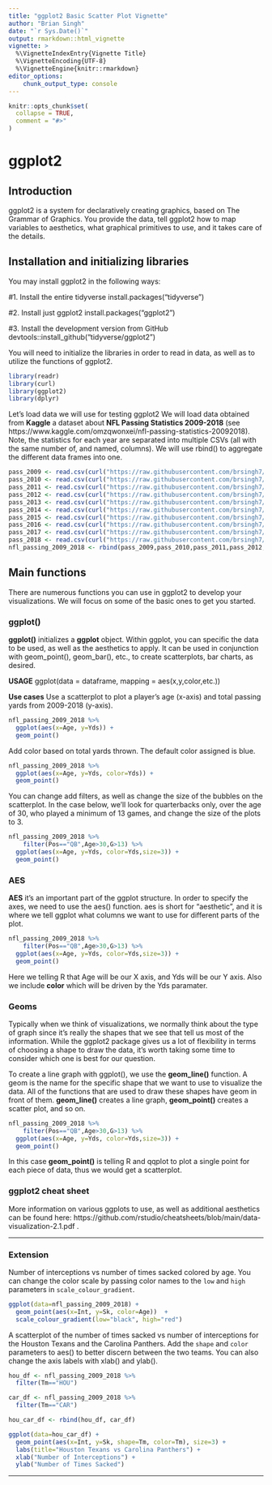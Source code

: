 ```yaml
---
title: "ggplot2 Basic Scatter Plot Vignette"
author: "Brian Singh"
date: "`r Sys.Date()`"
output: rmarkdown::html_vignette
vignette: >
  %\VignetteIndexEntry{Vignette Title}
  %\VignetteEncoding{UTF-8}
  %\VignetteEngine{knitr::rmarkdown}
editor_options: 
    chunk_output_type: console
---
```


```r
knitr::opts_chunk$set(
  collapse = TRUE,
  comment = "#>"
)
```

# ggplot2

## Introduction
ggplot2 is a system for declaratively creating graphics, based on The Grammar of Graphics. You provide the data, tell ggplot2 how to map variables to aesthetics, what graphical primitives to use, and it takes care of the details.

## Installation and initializing libraries
You may install ggplot2 in the following ways:

#1. Install the entire tidyverse
install.packages("tidyverse")

#2. Install just ggplot2
install.packages("ggplot2")

#3. Install the development version from GitHub
devtools::install_github("tidyverse/ggplot2")

You will need to initialize the libraries in order to read in data, as well as to utilize the functions of ggplot2.
```r
library(readr)
library(curl)
library(ggplot2)
library(dplyr)
```

Let's load data we will use for testing ggplot2 We will load data obtained from **Kaggle** a dataset about **NFL Passing Statistics 2009-2018** (see https://www.kaggle.com/omzqwonxei/nfl-passing-statistics-20092018). Note, the statistics for each year are separated into multiple CSVs (all with the same number of, and named, columns). We will use rbind() to aggregate the different data frames into one.

```r
pass_2009 <- read.csv(curl("https://raw.githubusercontent.com/brsingh7/Data606/main/pass-2009.csv"))
pass_2010 <- read.csv(curl("https://raw.githubusercontent.com/brsingh7/Data606/main/pass-2010.csv"))
pass_2011 <- read.csv(curl("https://raw.githubusercontent.com/brsingh7/Data606/main/pass-2011.csv"))
pass_2012 <- read.csv(curl("https://raw.githubusercontent.com/brsingh7/Data606/main/pass-2012.csv"))
pass_2013 <- read.csv(curl("https://raw.githubusercontent.com/brsingh7/Data606/main/pass-2013.csv"))
pass_2014 <- read.csv(curl("https://raw.githubusercontent.com/brsingh7/Data606/main/pass-2014.csv"))
pass_2015 <- read.csv(curl("https://raw.githubusercontent.com/brsingh7/Data606/main/pass-2015.csv"))
pass_2016 <- read.csv(curl("https://raw.githubusercontent.com/brsingh7/Data606/main/pass-2016.csv"))
pass_2017 <- read.csv(curl("https://raw.githubusercontent.com/brsingh7/Data606/main/pass-2017.csv"))
pass_2018 <- read.csv(curl("https://raw.githubusercontent.com/brsingh7/Data606/main/pass-2018.csv"))
nfl_passing_2009_2018 <- rbind(pass_2009,pass_2010,pass_2011,pass_2012,pass_2013,pass_2014,pass_2015,pass_2016,pass_2017,pass_2018)
```

## Main functions
There are numerous functions you can use in ggplot2 to develop your visualizations. We will focus on some of the basic ones to get you started.

### ggplot()
**ggplot()** initializes a **ggplot** object. Within ggplot, you can specific the data to be used, as well as the aesthetics to apply. It can be used in conjunction with geom_point(), geom_bar(), etc., to create scatterplots, bar charts, as desired.

**USAGE**
ggplot(data = dataframe, mapping = aes(x,y,color,etc.))

**Use cases**
Use a scatterplot to plot a player's age (x-axis) and total passing yards from 2009-2018 (y-axis).

```r
nfl_passing_2009_2018 %>%
  ggplot(aes(x=Age, y=Yds)) +
  geom_point()
```

Add color based on total yards thrown. The default color assigned is blue.

```r
nfl_passing_2009_2018 %>%
  ggplot(aes(x=Age, y=Yds, color=Yds)) +
  geom_point()
```

You can change add filters, as well as change the size of the bubbles on the scatterplot. In the case below, we'll look for quarterbacks only, over the age of 30, who played a minimum of 13 games, and change the size of the plots to 3.

```r
nfl_passing_2009_2018 %>%
    filter(Pos=="QB",Age>30,G>13) %>%
  ggplot(aes(x=Age, y=Yds, color=Yds,size=3)) +
  geom_point()
```

### AES
**AES** it's an important part of the ggplot structure. In order to specify the axes, we need to use the aes() function. aes is short for “aesthetic”, and it is where we tell ggplot what columns we want to use for different parts of the plot.

```r
nfl_passing_2009_2018 %>%
    filter(Pos=="QB",Age>30,G>13) %>%
  ggplot(aes(x=Age, y=Yds, color=Yds,size=3)) +
  geom_point()
```

Here we telling R that Age will be our X axis, and Yds will be our Y axis. Also we include **color** which will be driven by the Yds paramater.

### Geoms
Typically when we think of visualizations, we normally think about the type of graph since it’s really the shapes that we see that tell us most of the information. While the ggplot2 package gives us a lot of flexibility in terms of choosing a shape to draw the data, it’s worth taking some time to consider which one is best for our question.

To create a line graph with ggplot(), we use the **geom_line()** function. A geom is the name for the specific shape that we want to use to visualize the data. All of the functions that are used to draw these shapes have geom in front of them. **geom_line()** creates a line graph, **geom_point()** creates a scatter plot, and so on.

```r
nfl_passing_2009_2018 %>%
    filter(Pos=="QB",Age>30,G>13) %>%
  ggplot(aes(x=Age, y=Yds, color=Yds,size=3)) +
  geom_point()
```

In this case **geom_point()** is telling R and qqplot to plot a single point for each piece of data, thus we would get a scatterplot.

### ggplot2 cheat sheet
More information on various ggplots to use, as well as additional aesthetics can be found here: https://github.com/rstudio/cheatsheets/blob/main/data-visualization-2.1.pdf .


***

### Extension

Number of interceptions vs number of times sacked colored by age. You can change the color scale by passing color names to the `low` and `high` parameters in `scale_colour_gradient`.
```r
ggplot(data=nfl_passing_2009_2018) +
  geom_point(aes(x=Int, y=Sk, color=Age))  + 
  scale_colour_gradient(low="black", high="red")
```


A scatterplot of the number of times sacked vs number of interceptions for the Houston Texans and the Carolina Panthers. Add the `shape` and `color` parameters to aes() to better discern between the two teams. You can also change the axis labels with xlab() and ylab().
```r
hou_df <- nfl_passing_2009_2018 %>% 
  filter(Tm=="HOU")

car_df <- nfl_passing_2009_2018 %>% 
  filter(Tm=="CAR")

hou_car_df <- rbind(hou_df, car_df)

ggplot(data=hou_car_df) +
  geom_point(aes(x=Int, y=Sk, shape=Tm, color=Tm), size=3) +
  labs(title="Houston Texans vs Carolina Panthers") +
  xlab("Number of Interceptions") + 
  ylab("Number of Times Sacked")
```

***
